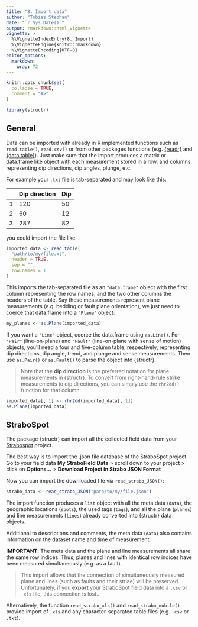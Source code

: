 ```yaml
---
title: "8. Import data"
author: "Tobias Stephan"
date: "`r Sys.Date()`"
output: rmarkdown::html_vignette
vignette: >
  %\VignetteIndexEntry{8. Import}
  %\VignetteEngine{knitr::rmarkdown}
  %\VignetteEncoding{UTF-8}
editor_options: 
  markdown: 
    wrap: 72
---
```


```r
knitr::opts_chunk$set(
  collapse = TRUE,
  comment = "#>"
)
```

```r
library(structr)
```

## General

Data can be imported with already in R implemented functions such as
`read.table()`, `read.csv()` or from other packages
functions (e.g. [{readr}](https://readr.tidyverse.org/) and
[{data.table}](https://cran.r-project.org/web/packages/data.table/index.html)). 
Just make sure that the import produces a matrix or
data.frame like object with each measurement stored in a row, and
columns representing dip directions, dip angles, plunge, etc.

For example your `.txt` file is tab-separated and may look like this:

|     | Dip direction | Dip |
|-----|---------------|-----|
| 1   | 120           | 50  |
| 2   | 60            | 12  |
| 3   | 287           | 82  |

you could import the file like

```r
imported_data <- read.table(
  "path/to/my/file.xt",
  header = TRUE,
  sep = "",
  row.names = 1
)
```

This imports the tab-separated file as an `"data.frame"` object with the
first column representing the row names, and the two other columns the
headers of the table. Say these measurements represent plane
measurements (e.g. bedding or fault plane orientation), we just need to
coerce that data.frame into a `"Plane"` object:

```r
my_planes <- as.Plane(imported_data)
```

If you want a `"Line"` object, coerce the data.frame using `as.Line()`.
For `"Pair"` (line-on-plane) and `"Fault"` (line-on-plane with sense of
motion) objects, you'll need a four and five-column table, respectively,
representing dip directions, dip angle, trend, and plunge and sense
measurements. Then use `as.Pair()` or `as.Fault()` to parse the object
into {structr}.

> Note that the **dip direction** is the preferred notation for plane
> measurements in {structr}. To convert from right-hand-rule strike
> measurements to dip directions, you can simply use the `rhr2dd()`
> function for that column:

```r
imported_data[, 1] <- rhr2dd(imported_data[, 1])
as.Plane(imported_data)
```

## StraboSpot

The package {structr} can import all the collected field data from your
[Strabospot](https://strabospot.org) project.

The best way is to import the .json file database of the StraboSpot
project. Go to your field data **My StraboField Data** \> scroll down to
your project \> click on **Options...** \> **Download Project in Strabo
JSON Format**

Now you can import the downloaded file via `read_strabo_JSON()`:

```r
strabo_data <- read_strabo_JSON("path/to/my/file.json")
```

The import function produces a `list` object with all the meta data
(`data`), the geographic locations (`spots`), the used tags (`tags`),
and all the plane (`planes`) and line measurements (`lines`) already
converted into {structr} data objects.

Additional to descriptions and comments, the meta data (`data`) also
contains information on the dataset name and time of measurement.

**IMPORTANT**: The meta data and the plane and line measurements all
share the same row indices. Thus, planes and lines with identical row
indices have been measured simultaneously (e.g. as a fault).

> This import allows that the connection of simultaneously measured
> plane and lines (such as faults and their striae) will be preserved.
> Unfortunately, if you **export** your StraboSpot field data into a
> `.csv` or `.xls` file, this connection is lost...

Alternatively, the function `read_strabo_xls()` and
`read_strabo_mobile()` provide import of `.xls` and any
character-separated table files (e.g. `.csv` or `.txt`).
